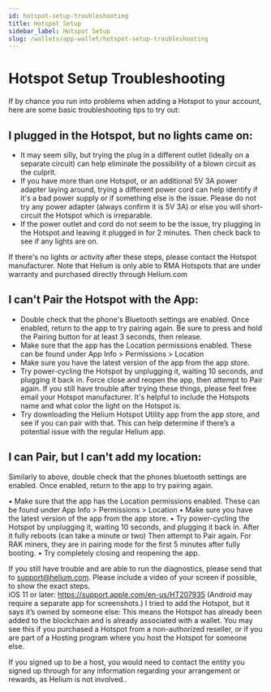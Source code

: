 ```yaml
---
id: hotspot-setup-troubleshooting
title: Hotspot Setup
sidebar_label: Hotspot Setup
slug: /wallets/app-wallet/hotspot-setup-troubleshooting
---
```


# Hotspot Setup Troubleshooting

If by chance you run into problems when adding a Hotspot to your account, here
are some basic troubleshooting tips to try out:

## I plugged in the Hotspot, but no lights came on:

- It may seem silly, but trying the plug in a different outlet (ideally on a
  separate circuit) can help eliminate the possibility of a blown circuit as the
  culprit.
- If you have more than one Hotspot, or an additional 5V 3A power adapter laying
  around, trying a different power cord can help identify if it's a bad power
  supply or if something else is the issue. Please do not try any power adapter (always confirm it is 5V 3A) or else you will short-circuit the Hotspot which is irreparable.
- If the power outlet and cord do not seem to be the issue, try plugging in the
  Hotspot and leaving it plugged in for 2 minutes. Then check back to see if any
  lights are on.

If there's no lights or activity after these steps, please contact the Hotspot manufacturer.
Note that Helium is only able to RMA Hotspots that are under warranty and purchased
directly through Helium.com

## I can't Pair the Hotspot with the App:

- Double check that the phone's Bluetooth settings are enabled. Once enabled,
  return to the app to try pairing again. Be sure to press and hold the Pairing
  button for at least 3 seconds, then release.
- Make sure that the app has the Location permissions enabled. These can be
  found under App Info > Permissions > Location
- Make sure you have the latest version of the app from the app store.
- Try power-cycling the Hotspot by unplugging it, waiting 10 seconds, and
  plugging it back in. Force close and reopen the app, then attempt to Pair
  again. If you still have trouble after trying these things, please feel free
 email your Hotspot manufacturer. It's
  helpful to include the Hotspots name and what color the light on the Hotspot
  is.
- Try downloading the Helium Hotspot Utility app from the app store, and see if
  you can pair with that. This can help determine if there’s a potential issue
  with the regular Helium app.

## I can Pair, but I can't add my location:

Similarly to above, double check that the phones bluetooth settings are enabled.
Once enabled, return to the app to try pairing again.

• Make sure that the app has the Location permissions enabled. These can be
found under App Info > Permissions > Location • Make sure you have the latest
version of the app from the app store. • Try power-cycling the Hotspot by
unplugging it, waiting 10 seconds, and plugging it back in. After it fully
reboots (can take a minute or two) Then attempt to Pair again. For RAK miners,
they are in pairing mode for the first 5 minutes after fully booting. • Try
completely closing and reopening the app.

If you still have trouble and are able to run the diagnostics, please send that
to support@helium.com. Please include a video of your screen if possible, to
show the exact steps.  
iOS 11 or later: https://support.apple.com/en-us/HT207935 (Android may require a
separate app for screenshots.) I tried to add the Hotspot, but it says it’s
owned by someone else: This means the Hotspot has already been added to the
blockchain and is already associated with a wallet. You may see this if you
purchased a Hotspot from a non-authorized reseller, or if you are part of a
Hosting program where you host the Hotspot for someone else.

If you signed up to be a host, you would need to contact the entity you signed
up through for any information regarding your arrangement or rewards, as Helium
is not involved..
